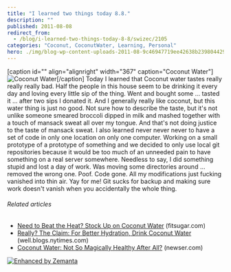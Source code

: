 ```yaml
---
title: "I learned two things today 8.8."
description: ""
published: 2011-08-08
redirect_from:
  - /blog/i-learned-two-things-today-8-8/swizec/2105
categories: "Coconut, CoconutWater, Learning, Personal"
hero: ./img/blog-wp-content-uploads-2011-08-9c46947719ee42638b2398044298e725_75.jpg
---
```


\[caption id="" align="alignright" width="367" caption="Coconut Water"]![](./img/blog-wp-content-uploads-2011-08-9c46947719ee42638b2398044298e725_75.jpg "Coconut Water")\[/caption] Today I learned that Coconut water tastes really really really bad. Half the people in this house seem to be drinking it every day and loving every little sip of the thing. Went and bought some ... tasted it ... after two sips I donated it. And I generally really like coconut, but this water thing is just no good. Not sure how to describe the taste, but it's not unlike someone smeared broccoli dipped in milk and mashed together with a touch of mansack sweat all over my tongue. And that's not doing justice to the taste of mansack sweat. I also learned never never never to have a set of code in only one location on only one computer. Working on a small prototype of a prototype of something and we decided to only use local git repositories because it would be too much of an unneeded pain to have something on a real server somewhere. Needless to say, I did something stupid and lost a day of work. Was moving some directories around ... removed the wrong one. Poof. Code gone. All my modifications just fucking vanished into thin air. Yay for me! Git sucks for backup and making sure work doesn't vanish when you accidentally the whole thing.

###### Related articles

- [Need to Beat the Heat? Stock Up on Coconut Water](http://www.fitsugar.com/Benefits-Coconut-Water-Dehydration-18275172) (fitsugar.com)
- [Really? The Claim: For Better Hydration, Drink Coconut Water](http://r.zemanta.com/?u=http%3A//well.blogs.nytimes.com/2011/08/08/really-the-claim-for-better-hydration-drink-coconut-water/&a=51160725&rid=c47ace11-538d-492d-9d83-d4e4fd7380f9&e=95ebbd91439b5d47e85ef5395ef21a23) (well.blogs.nytimes.com)
- [Coconut Water: Not So Magically Healthy After All?](http://www.newser.com/story/125338/coconut-water-not-so-magically-healthy-after-all.html) (newser.com)

[![Enhanced by Zemanta](http://img.zemanta.com/zemified_e.png?x-id=c47ace11-538d-492d-9d83-d4e4fd7380f9)](http://www.zemanta.com/ "Enhanced by Zemanta")
